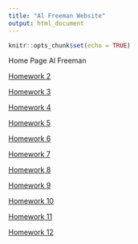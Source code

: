 ```yaml
---
title: "Al Freeman Website"
output: html_document
---
```


```r
knitr::opts_chunk$set(echo = TRUE)
```

Home Page
Al Freeman


[Homework 2](newpage.html)

[Homework 3](Homework_3.html)

[Homework 4](Homework_4.html)

[Homework 5](Homework_5.html)

[Homework 6](Homework_6.html)

[Homework 7](Homework_7.html)

[Homework 8](Homework_8.html)

[Homework 9](Homework_9.html)

[Homework 10](Homework_10.html)

[Homework 11](Homework_11.html)

[Homework 12](Homework_12.html)

